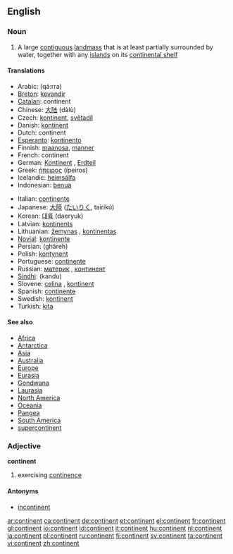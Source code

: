 ==English==

===Noun===
{{en-noun}}

#A large [[contiguous]] [[landmass]] that is at least partially surrounded by water, together with any [[island]]s on its [[continental shelf]]

====Translations====
{{top}}
*Arabic: {{ARchar|[[قارة]]}} (qá:rra) {{f}}
*[[Breton]]: [[kevandir]] {{m}}
*[[Catalan]]: continent {{m}}
*Chinese: [[大陆]] (dàlù)
*Czech: [[kontinent]], [[světadíl]] {{m}}
*Danish: [[kontinent]]
*Dutch: continent {{n}}
*[[Esperanto]]: [[kontinento]]
*Finnish: [[maanosa]], [[manner#Finnish|manner]]
*French: continent {{m}}
*German: [[Kontinent]] {{m}}, [[Erdteil]] {{m}}
*Greek: [[ήπειρος]] (ípeiros) {{f}}
*Icelandic: [[heimsálfa]] {{f}}
*Indonesian: [[benua]]
{{mid}}
*Italian: [[continente]] {{m}}
*Japanese: [[大陸]] ([[たいりく]], tairikú)
*Korean: [[대륙]] (daeryuk)
*Latvian: [[kontinents]] {{m}}
*Lithuanian: [[žemynas]] {{m}}, [[kontinentas]] {{m}}
*[[Novial]]: [[kontinente]]
*Persian: {{FAchar|[[قاره]]}} (ghâreh)
*Polish: [[kontynent]] {{m}}
*Portuguese: [[continente]] {{m}}
*Russian: [[материк]] {{m}}, [[континент]] {{m}} 
*[[Sindhi]]: {{SDchar|[[کَنڊُ]]}} (kandu) {{m}}
*Slovene: [[celina]] {{f}}, [[kontinent]] {{m}}
*Spanish: [[continente]] {{m}}
*Swedish: [[kontinent]]
*Turkish: [[kıta]]
{{bottom}}

====See also====
*[[Africa]]
*[[Antarctica]]
*[[Asia]]
*[[Australia]]
*[[Europe]]
*[[Eurasia]]
*[[Gondwana]]
*[[Laurasia]]
*[[North America]]
*[[Oceania]]
*[[Pangea]]
*[[South America]]
*[[supercontinent]]

===Adjective===
'''continent'''
# exercising [[continence]]

====Antonyms====
*[[incontinent]]

[[ar:continent]]
[[ca:continent]]
[[de:continent]]
[[et:continent]]
[[el:continent]]
[[fr:continent]]
[[gl:continent]]
[[io:continent]]
[[id:continent]]
[[it:continent]]
[[hu:continent]]
[[nl:continent]]
[[ja:continent]]
[[pl:continent]]
[[ru:continent]]
[[fi:continent]]
[[sv:continent]]
[[ta:continent]]
[[vi:continent]]
[[zh:continent]]